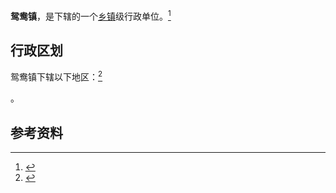 {{中国乡级行政区|62/05/24/102/000}}

'''鸳鸯镇'''，是{{PRC admin/fullname|62/05/24/102/000|3}}下辖的一个[[乡镇|乡镇]]级行政单位。<ref>{{PRC admin/ref sgc|{{PRC admin/parent|62/05/24/102/000}}}}</ref>

== 行政区划 ==

鸳鸯镇下辖以下地区：<ref>{{PRC admin/ref sgc|62/05/24/102/000}}</ref>

{{PRC admin/children|62/05/24/102/000}}。

== 参考资料 ==

{{reflist}}

{{行政区划小作品}}
{{PRC admin/navcat|62/05/24/102/000}}